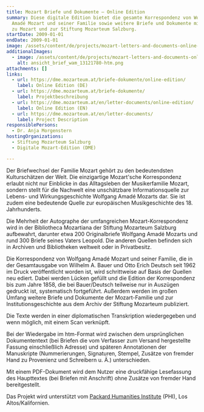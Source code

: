 ```yaml
---
title: Mozart Briefe und Dokumente – Online Edition
summary: Diese digitale Edition bietet die gesamte Korrespondenz von Wolfgang
  Amadé Mozart und seiner Familie sowie weitere Briefe und Dokumente mit Bezug
  zu Mozart und zur Stiftung Mozarteum Salzburg.
startDate: 2009-01-01
endDate: 2009-01-01
image: /assets/content/de/projects/mozart-letters-and-documents-online-edition/stollbrief_webseite_beschn.png
additionalImages:
  - image: /assets/content/de/projects/mozart-letters-and-documents-online-edition/additionalImages/ansicht_brief_wam_13121780-htm.png
    alt: ansicht_brief_wam_13121780-htm.png
attachments: []
links:
  - url: https://dme.mozarteum.at/briefe-dokumente/online-edition/
    label: Online Edition (DE)
  - url: https://dme.mozarteum.at/briefe-dokumente/
    label: Projektbeschreibung
  - url: https://dme.mozarteum.at/en/letter-documents/online-edition/
    label: Online Edition (EN)
  - url: https://dme.mozarteum.at/en/letter-documents/
    label: Project Description
responsiblePersons:
  - Dr. Anja Morgenstern
hostingOrganizations:
  - Stiftung Mozarteum Salzburg
  - Digitale Mozart-Edition (DME)

---
```

Der Briefwechsel der Familie Mozart gehört zu den bedeutendsten Kulturschätzen der Welt. Die einzigartige Mozart'sche Korrespondenz erlaubt nicht nur Einblicke in das Alltagsleben der Musikerfamilie Mozart, sondern stellt für die Nachwelt eine unschätzbare Informationsquelle zur Lebens- und Wirkungsgeschichte Wolfgang Amadé Mozarts dar. Sie ist zudem eine bedeutende Quelle zur europäischen Musikgeschichte des 18. Jahrhunderts.

Die Mehrheit der Autographe der umfangreichen Mozart-Korrespondenz wird in der Bibliotheca Mozartiana der Stiftung Mozarteum Salzburg aufbewahrt, darunter etwa 200 Originalbriefe Wolfgang Amadé Mozarts und rund 300 Briefe seines Vaters Leopold. Die anderen Quellen befinden sich in Archiven und Bibliotheken weltweit oder in Privatbesitz.

Die Korrespondenz von Wolfgang Amadé Mozart und seiner Familie, die in der Gesamtausgabe von Wilhelm A. Bauer und Otto Erich Deutsch seit 1962 im Druck veröffentlicht worden ist, wird schrittweise auf Basis der Quellen neu ediert. Dabei werden Lücken gefüllt und die Edition der Korrespondenz bis zum Jahre 1858, die bei Bauer/Deutsch teilweise nur in Auszügen gedruckt ist, systematisch fortgeführt. Außerdem werden im großen Umfang weitere Briefe und Dokumente der Mozart-Familie und zur Institutionsgeschichte aus dem Archiv der Stiftung Mozarteum publiziert.

Die Texte werden in einer diplomatischen Transkription wiedergegeben und wenn möglich, mit einem Scan verknüpft.

Bei der Wiedergabe im htm-Format wird zwischen dem ursprünglichen Dokumententext (bei Briefen die vom Verfasser zum Versand hergestellte Fassung einschließlich Adresse) und späteren Annotationen der Manuskripte (Nummerierungen, Signaturen, Stempel, Zusätze von fremder Hand zu Provenienz und Schreibern u. Ä.) unterschieden.

Mit einem PDF-Dokument wird dem Nutzer eine druckfähige Lesefassung des Haupttextes (bei Briefen mit Anschrift) ohne Zusätze von fremder Hand bereitgestellt.

Das Projekt wird unterstützt vom [Packard Humanities Institute](http://packhum.org/) (PHI), Los Altos/Kalifornien.
